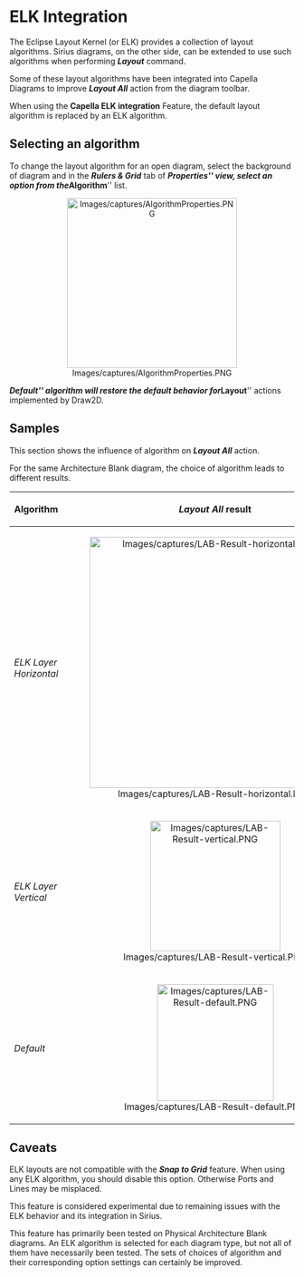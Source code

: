 = ELK Integration =

The Eclipse Layout Kernel (or ELK) provides a collection of layout algorithms. Sirius diagrams, on
the other side, can be extended to use such algorithms when performing '''''Layout''''' command.

Some of these layout algorithms have been integrated into Capella Diagrams to improve 
'''''Layout All''''' action from the diagram toolbar.

When using the '''Capella ELK integration''' Feature, the default layout algorithm is replaced by
an ELK algorithm.

== Selecting an algorithm ==

To change the layout algorithm for an open diagram, select the background of diagram and in the 
'''''Rulers & Grid''''' tab of '''''Properties''''' view, select an option from the 
'''''Algorithm''''' list.

<center>[[Image:Images/captures/AlgorithmProperties.PNG|300px]]</center>

'''''Default''''' algorithm will restore the default behavior for '''''Layout''''' actions 
implemented by Draw2D.

== Samples ==

This section shows the influence of algorithm on '''''Layout All''''' action.

For the same Architecture Blank diagram, the choice of algorithm leads to different results.

{|
|-
! Algorithm               
! '''''Layout All''''' result
|-
| ''ELK Layer Horizontal'' 
| style="text-align:center;" | [[Image:Images/captures/LAB-Result-horizontal.PNG|center|443px]] 
|-
| ''ELK Layer Vertical''   
| style="text-align:center;" | [[Image:Images/captures/LAB-Result-vertical.PNG|center|230px]] 
|-
| ''Default''              
| style="text-align:center;" | [[Image:Images/captures/LAB-Result-default.PNG|center|206px]] 
|}


== Caveats ==

ELK layouts are not compatible with the '''''Snap to Grid''''' feature. When using any ELK 
algorithm, you should disable this option. Otherwise Ports and Lines may be misplaced.

This feature is considered experimental due to remaining issues with the ELK behavior and its 
integration in Sirius. 

This feature has primarily been tested on Physical Architecture Blank diagrams.
An ELK algorithm is selected for each diagram type, but not all of them have necessarily been 
tested. 
The sets of choices of algorithm and their corresponding option settings can certainly be improved.
